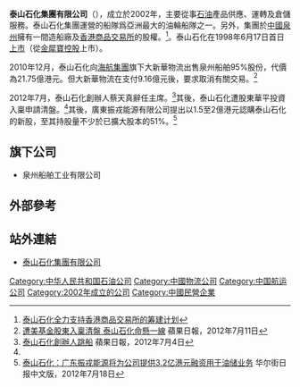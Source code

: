 {{Infobox_Company |
  company_name_zh = 泰山石化 |
  company_name = 泰山石化 |
  company_logo =  |
  company_type = [[民營企業|民營企業]]|
  foundation = 2002年 |
  location ={{HK}}[[灣仔|灣仔]][[港灣道|港灣道]]30號[[新鴻基中心|新鴻基中心]]49樓4902室|
  industry = [[石油化工|石油化工]]|
  key_people = [[主席|主席]]：趙旭光| 
  sales =  |
  profit =  |
  asset =  |
  market_value = |
  num_employees = |
  revenue = |
  products = |
  homepage = [http://www.petrotitan.com/ 泰山石化]
}}

'''泰山石化集團有限公司'''（{{hkex|1192}}），成立於2002年，主要從事[[石油|石油]]產品供應、運轉及倉儲服務。泰山石化集團運營的船隊爲亞洲最大的油輪船隊之一。另外，集團於[[中國|中國]][[泉州|泉州]]擁有一間造船廠及[[香港商品交易所|香港商品交易所]]的股權。<ref>[http://www.fec.com.cn/hzhb/u_xhmt/content.php3?id=2379&subsortid= 泰山石化全力支持香港商品交易所的筹建计划]{{dead link|date=2018年3月 |bot=InternetArchiveBot |fix-attempted=yes }}</ref>。泰山石化在1998年6月17日首日[[上市|上市]]（從[[金犀寶控股|金犀寶控股]]上市）。

2010年12月，泰山石化向[[海航集團|海航集團]]旗下大新華物流出售泉州船舶95%股份，代價為21.75億港元。但大新華物流在支付9.16億元後，要求取消有關交易。<ref name="apple0711">[http://hk.apple.nextmedia.com/financeestate/art/20120711/16502974 遭美基金股東入稟清盤 泰山石化命懸一線] 蘋果日報，2012年7月11日</ref>

2012年7月，泰山石化創辦人蔡天真辭任主席。<ref>[http://hk.apple.nextmedia.com/financeestate/art/20120704/16482774 泰山石化創辦人跳船] {{Wayback|url=http://hk.apple.nextmedia.com/financeestate/art/20120704/16482774 |date=20160304133010 }} 蘋果日報，2012年7月4日</ref>其後，泰山石化遭股東華平投資入稟申請清盤。<ref name="apple0711"></ref>其後，廣東振戎能源有限公司提出以1.5至2億港元認購泰山石化的新股，至其持股量不少於已擴大股本的51%。<ref>[http://cn.wsj.com/gb/20120718/BCHc-000231.asp 泰山石化：广东振戎能源将为公司提供3.2亿港元融资用于油储业务] {{Wayback|url=http://cn.wsj.com/gb/20120718/BCHc-000231.asp |date=20160306024058 }} 华尔街日报中文版，2012年7月18日</ref>

==旗下公司==
*泉州船舶工业有限公司

==外部參考==
<references/>

==站外連結==
*[http://www.petrotitan.com/ 泰山石化集團有限公司] {{Wayback|url=http://www.petrotitan.com/ |date=20080701093451 }}

[[Category:中华人民共和国石油公司|Category:中华人民共和国石油公司]]
[[Category:中國物流公司|Category:中國物流公司]]
[[Category:中国航运公司|Category:中国航运公司]]
[[Category:2002年成立的公司|Category:2002年成立的公司]]
[[Category:中國民營企業|Category:中國民營企業]]